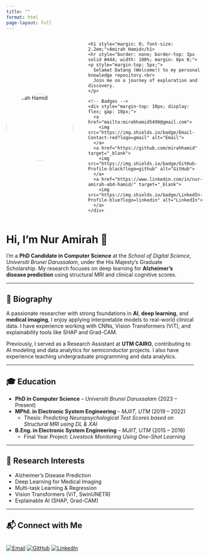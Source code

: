 ```yaml
---
title: ""
format: html
page-layout: full
---
```


::: {=html}
<div style="display: flex; align-items: center; gap: 40px; margin-bottom: 30px;">

  <!-- Profile Image -->
  <img src="images/profile_amirah.jpg" width="180px" height="180px"
       style="border-radius: 50%; object-fit: cover;" alt="Amirah Hamid">

  <!-- Text Section -->
  <div style="flex: 1;">
    <h1 style="margin: 0; font-size: 2.2em;">Amirah Hamid</h1>
    <hr style="border: none; border-top: 3px solid #444; width: 100%; margin: 8px 0;">
    <p style="margin-top: 5px;">
      Selamat Datang (Welcome!) to my personal knowledge repository.<br>
      Join me on a journey of exploration and discovery.
    </p>

    <!-- Badges -->
    <div style="margin-top: 10px; display: flex; gap: 10px;">
      <a href="mailto:mirahhamid5496@gmail.com">
        <img src="https://img.shields.io/badge/Email-Contact-red?logo=gmail" alt="Email">
      </a>
      <a href="https://github.com/mirahhamid" target="_blank">
        <img src="https://img.shields.io/badge/GitHub-Profile-black?logo=github" alt="GitHub">
      </a>
      <a href="https://www.linkedin.com/in/nur-amirah-abd-hamid/" target="_blank">
        <img src="https://img.shields.io/badge/LinkedIn-Profile-blue?logo=linkedin" alt="LinkedIn">
      </a>
    </div>
  </div>
</div>
:::


# Hi, I'm Nur Amirah 👋

I'm a **PhD Candidate in Computer Science** at the *School of Digital Science, Universiti Brunei Darussalam*, under the His Majesty’s Graduate Scholarship. My research focuses on deep learning for **Alzheimer's disease prediction** using structural MRI and clinical cognitive scores.

---

## 🧬 Biography

A passionate researcher with strong foundations in **AI**, **deep learning**, and **medical imaging**, I enjoy applying interpretable models to real-world clinical data. I have experience working with CNNs, Vision Transformers (ViT), and explainability tools like SHAP and Grad-CAM.

Previously, I served as a Research Assistant at **UTM CAIRO**, contributing to AI modeling and data analytics for semiconductor projects. I also have experience teaching undergraduate programming and data analytics.

---

## 🎓 Education

- **PhD in Computer Science** – *Universiti Brunei Darussalam* (2023 – Present)  
- **MPhil. in Electronic System Engineering** – *MJIIT, UTM* (2019 – 2022)  
  - Thesis: *Predicting Neuropsychological Test Scores based on Structural MRI using DL & XAI*  
- **B.Eng. in Electronic System Engineering** – *MJIIT, UTM* (2015 – 2019)  
  - Final Year Project: *Livestock Monitoring Using One-Shot Learning*

---

## 🔬 Research Interests

- Alzheimer’s Disease Prediction
- Deep Learning for Medical Imaging
- Multi-task Learning & Regression
- Vision Transformers (ViT, SwinUNETR)
- Explainable AI (SHAP, Grad-CAM)

---

## 📬 Connect with Me

<div style="display: flex; gap: 10px; margin-top: 10px;">

[![Email](https://img.shields.io/badge/Email-Contact-red?logo=gmail)](mailto:mirahhamid5496@gmail.com)
[![GitHub](https://img.shields.io/badge/GitHub-Profile-black?logo=github)](https://github.com/mirahhamid)
[![LinkedIn](https://img.shields.io/badge/LinkedIn-Profile-blue?logo=linkedin)](https://www.linkedin.com/in/nur-amirah-abd-hamid/)

</div>

